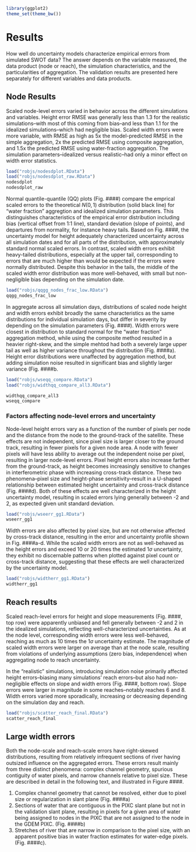 ```r
library(ggplot2)
theme_set(theme_bw())
```


# Results

How well do uncertainty models characterize empirical errrors from simulated SWOT data? The answer depends on the variable measured, the data product (node or reach), the simulation characteristics, and the particularities of aggregation. The validation results are presented here separately for different variables and data products.

## Node Results

Scaled node-level errors varied in behavior across the different simulations and variables. Height error RMSE was generally less than 1.3 for the realistic simulations--with most of this coming from bias--and less than 1.1 for the idealized simulations--which had negligible bias. Scaled width errors were more variable, with RMSE as high as 5x the model-predicted RMSE in the simple aggregation, 2x the predicted RMSE using composite aggregation, and 1.5x the predicted RMSE using water-fraction aggregation. The simulation parameters--idealized versus realistic--had only a minor effect on width error statistics.

```r
load("robjs/nodesdplot.RData")
load("robjs/nodesdplot_raw.RData")
nodesdplot
nodesdplot_raw
```


Normal quantile-quantile (QQ) plots (Fig. ####) compare the emprical scaled errors to the theoretical $N(0, 1)$ distribution (solid black line) for "water fraction" aggregtion and idealized simulation parameters. This distinguishes characteristics of the empirical error distribution including bias (vertical offset from 1:1 line), standard deviation (slope of points), and departures from normality, for instance heavy tails. Based on Fig. ####, the uncertainty model for height adequately characterized uncertainty across all simulation dates and for all parts of the distribution, with approximately standard normal scaled errors. In contrast, scaled width errors exhibit heavy-tailed distributions, especially at the upper tail, corresponding to errors that are much higher than would be expected if the errors were normally distributed. Despite this behavior in the tails, the middle of the scaled width error distribution was more well-behaved, with small but non-negligible bias depending on the simulation date. 

```r
load("robjs/qqgg_nodes_frac_low.RData")
qqgg_nodes_frac_low
```

In aggregate across all simulation days, distributions of scaled node height and width errors exhibit broadly the same characteristics as the same distributions for individual simulation days, but differ in severity by depending on the simulation parameters (Fig. ####). Width errors were closest in distribution to standard normal for the "water fraction" aggregation method, while using the composite method resulted in a heavier right-skew, and the simple mehtod had both a severely large upper tail as well as higher variance throughout the distribution (Fig. ####a). Height error distributions were unaffected by aggregation method, but adding simulation noise resulted in significant bias and slightly larger variance (Fig. ####b. 

```r
load("robjs/wseqq_compare.RData")
load("robjs/widthqq_compare_all3.RData")

widthqq_compare_all3
wseqq_compare

```


### Factors affecting node-level errors and uncertainty

Node-level height errors vary as a function of the number of pixels per node and the distance from the node to the ground-track of the satellite. These effects are not independent, since pixel size is larger closer to the ground track, resulting in fewer pixels for a given node area. A node with fewer pixels will have less ability to average out the independent noise per pixel, resulting in larger node-level errors. Pixel height errors also increase farther from the ground-track, as height becomes increasingly sensitive to changes in interferometric phase with increasing cross-track distance. These two phenomena--pixel size and height-phase sensitivity--result in a U-shaped relationship between estimated height uncertainty and cross-track distance (Fig. ####d). Both of these effects are well characterized in the height uncertainty model, resulting in scaled errors lying generally between -2 and 2, as expected given unit standard deviation.



```r
load("robjs/wseerr_gg1.RData")
wseerr_gg1
```


Width errors are also affected by pixel size, but are not otherwise affected by cross-track distance, resulting in the error and uncertainty profile shown in Fig. ####a-d. While the scaled width errors are not as well-behaved as the height errors and exceed 10 or 20 times the estimated $1\sigma$ uncertainty, they exhibit no discernable patterns when plotted against pixel count or cross-track distance, suggesting that these effects are well characterized by the uncertainty model. 


```r
load("robjs/widtherr_gg1.RData")
widtherr_gg1
```


## Reach results 

Scaled reach-level errors for height and slope measurements (Fig. ####, top row) were apparently unbiased and fell generally between -2 and 2 in the idealized simulations, reflecting well-characterized uncertainties. As at the node level, corresponding width errors were less well-behaved, reaching as much as 10 times the $1\sigma$ uncertainty estimate. The magnitude of scaled width errors were larger on average than at the node scale, resulting from violations of underlying assumptions (zero bias, independence) when aggregating node to reach uncertainty.

In the "realistic" simulations, introducing simulation noise primarily affected height errors--biasing many simulations' reach errors--but also had non-negligible effects on slope and width errors (Fig. ####, bottom row). Slope errors were larger in magnitude in some reaches--notably reaches 6 and 8. Width errors varied more sporadically, increasing or decreasing depending on the simulation day and reach. 

```r
load("robjs/scatter_reach_final.RData")
scatter_reach_final
```



## Large width errors

Both the node-scale and reach-scale errors have right-skewed distributions, resulting from relatively infrequent sections of river having outsized influence on the aggregated errors. These errors result mainly from three distinct phenomena: complex channel geometry, spurious contiguity of water pixels, and narrow channels relative to pixel size. These are described in detail in the following text, and illustrated in Figure ####. 

1. Complex channel geometry that cannot be resolved, either due to pixel size or regularization in slant plane (Fig. ####a)
2. Sections of water that are contiguous in the PIXC slant plane but not in the validation slant plane, resulting in pixels for a given area of water being assigned to nodes in the PIXC that are not assigned to the node in the GDEM PIXC. (Fig. ####b)
3. Stretches of river that are narrow in comparison to the pixel size, with an apparent positive bias in water fraction estimates for water-edge pixels. (Fig. ####c). 

